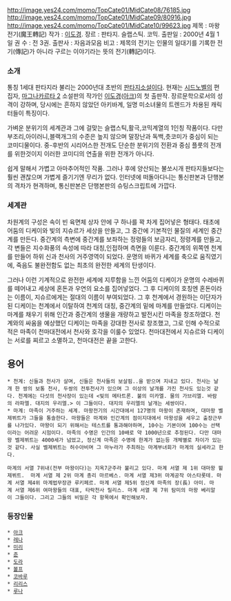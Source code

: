 http://image.yes24.com/momo/TopCate01/MidCate08/76185.jpg http://image.yes24.com/momo/TopCate01/MidCate09/80916.jpg http://image.yes24.com/momo/TopCate01/MidCate10/99623.jpg
제목 : 마왕전기(魔王轉記)
작가 : [[이도경]].
장르 : 판타지. 슬랩스틱. 코믹.
출판일 : 2000년 4월 1일
권 수 : 전 3권.
출판사 : 자음과모음
비고 : 제목의 전기는 인물의 일대기를 기록한 전기(傳記)가 아니라 구르는 이야기라는 뜻의 전기(轉記)이다.

=== 소개 ===
통칭 1세대 판타지라 불리는 2000년대 초반의 [[판타지소설]]이다. 현재는 [[시드노벨]]의 편집자, [[마그나카르타 2]] 소설판의 작가인 [[이도경]]([[아크]])의 첫 출판작. 장르문학으로서의 성격이 강하며, 당시에는 흔하지 않았던 아키바계, 일명 미소녀물의 트렌드가 차용된 캐릭터들이 특징이다. 

가벼운 분위기의 세계관과 그에 걸맞는 슬랩스틱,활극,코믹계열의 1인칭 작품이다. 다만 부조리,아이러니,블랙개그의 수준은 높지 않으며 말장난과 독백,츳코미가 중심이 되는 코미디물이다. 중-후반의 시리어스한 전개도 단순한 분위기의 전환과 중심 플룻의 전개를 위한것이지 이러한 코미디의 연출을 위한 전개가 아니다. 

쉽게 말해서 가볍고 아마추어적인 작품. 그러나 후에 양산되는 불쏘시개 판타지들보다는 훨씬 괜찮으며 가볍게 즐기기엔 무리가 없다. 인터넷에 떠돌아다니는 통신판본과 단행본의 격차가 현격하며, 통신판본은 단행본판의 슈팅스크립트에 가깝다.

=== 세계관 ===
차원계의 구성은 속이 빈 육면체 상자 안에 구 하나를 꽉 차게 집어넣은 형태다. 태초에 어둠의 디케이와 빛의 지슈르가 세상을 만들고, 그 중간에 기본적인 물질의 세계인 중간계를 만든다. 중간계의 측변에 중간계를 보좌하는 정령들의 보금자리, 정령계를 만들고, 각 변들은 지수화풍의 속성에 따라 대칭,인접하며 측면을 이룬다. 중간계의 위쪽엔 천계를 만들어 하위 신과 천사의 거주영역이 되었다. 운명의 바퀴가 세계를 축으로 움직였기에, 죽음도 불완전함도 없는 최초의 완전한 세계의 탄생이다.

그러나 이런 기계적으로 완전한 세계에 지루함을 느낀 어둠의 디케이가 운명의 수레바퀴를 떼어내고 세상에 혼돈과 우연의 요소를 집어넣었다. 그 후 디케이의 호칭엔 혼돈이라는 이름이, 지슈르에게는 절대의 이름이 부여되었다. 그 후 천계에서 경원하는 이단자가 된 디케이는 천계에서 이탈하여 천계의 대칭, 중간계의 밑에 마계를 만들었다. 디케이는 마계를 채우기 위해 인간과 중간계의 생물을 개량하고 발전시킨 마족을 창조하였다. 천계와의 싸움을 예상했던 디케이는 마족을 강대한 전사로 창조했고, 그로 인해 수적으로 적은 마족이 천마대전에서 천사와 호각을 이룰수 있었다. 천마대전에서 지슈르와 디케이는 서로를 찌르고 소멸하고, 천마대전은 끝을 고한다. 

== 용어 ==
 * 천계: 신들과 천사가 살며, 신들은 천사들의 보살핌..을 받으며 지내고 있다. 천사는 날개 한 쌍의 보통 천사, 두쌍의 전투천사가 있으며 그 이상의 날개를 가진 천사도 있는것 같다. 천계에는 다섯의 천사장이 있는데 <빛의 메타트론. 불의 미카엘. 물의 가브리엘. 바람의 라파엘. 대지의 우리엘.> 이 그들이다. 대지의 우리엘의 날개는 세쌍이다.
 * 마계: 마족이 거주하는 세계. 마왕전기의 시간대에서 127명의 마왕이 존재하며, 대마왕 벨제뷔트가 그들을 통솔한다. 마왕들은 마계와 인간계의 점이지대에서 마왕성을 세우고 출장근무를 나가있다. 마왕이 되기 위해서는 테스트를 통과해야하며, 10수는 기본이여 100수는 선택이라는 어려운 시험이다. 마족의 수명은 인간의 10배로 약 1000년으로 추정된다. 다만 대마왕 벨제뷔트는 4000세가 넘었고, 정신계 마족은 수명에 한계가 없는등 개체별로 차이가 있는것 같다. 사실 벨제뷔트는 허수아비며 그 마누라가 주최하는 마계부녀회가 마계의 실세라고 한다. 

 마계의 서열 7위내(전부 마왕이다)는 지옥7군주라 불리고 있다. 마계 서열 제 1위 대마왕 뷜제뷔트.  마계 서열 제 2위 마계 총리 마르베스. 마계 서열 제3위 마계공작 아스타롯테. 마계 서열 제4위 마계법무장관 루키페르. 마계 서열 제5위 정신계 마족의 장(長) 아미. 마계 서열 제6위 여마왕들의 대표, 타락천사 릴리스. 마계 서열 제 7위 탐미의 마왕 베리알이 그들이다. 그리고 그들의 비밀은 각 항목에서 확인해보자.
 
=== 등장인물 ===
 * [[아크]]
 * [[레나]]
 * [[미리]]
 * [[준]]
 * [[도라]]
 * [[볼프]]
 * [[코바루]]
 * [[리리스]]
 * [[루나]]

